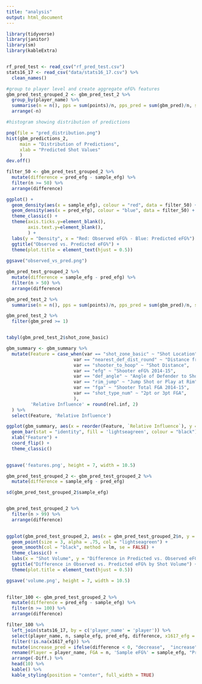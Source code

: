 ```yaml
---
title: "analysis"
output: html_document
---
```


```r
library(tidyverse)
library(janitor)
library(sm)
library(kableExtra)


rf_pred_test <- read_csv("rf_pred_test.csv")
stats16_17 <- read_csv("data/stats16_17.csv") %>% 
  clean_names()
```



```r
#group to player level and create aggregate eFG% features
gbm_pred_test_grouped_2 <- gbm_pred_test_2 %>% 
  group_by(player_name) %>% 
  summarise(n = n(), pps = sum(points)/n, pps_pred = sum(gbm_pred)/n, sample_efg = pps/2, pred_efg = pps_pred/2) %>% 
  arrange(-n)
```

```r
#histogram showing distribution of predictions

png(file = "pred_distribution.png")
hist(gbm_predictions_2,
     main = "Distribution of Predictions",
     xlab = "Predicted Shot Values"
     )
dev.off()


```




```r
filter_50 <- gbm_pred_test_grouped_2 %>% 
  mutate(difference = pred_efg - sample_efg) %>% 
  filter(n >= 50) %>% 
  arrange(difference)
```

```r
ggplot() +
  geom_density(aes(x = sample_efg), colour = "red", data = filter_50) + 
  geom_density(aes(x = pred_efg), colour = "blue", data = filter_50) +
  theme_classic() +
  theme(axis.ticks.y=element_blank(),
        axis.text.y=element_blank(),
        ) +
  labs(y = "Density", x = "Red: Observed eFG% - Blue: Predicted eFG%") +
  ggtitle("Observed vs. Predicted eFG%") +
  theme(plot.title = element_text(hjust = 0.5))
  
ggsave("observed_vs_pred.png")

```


```r
gbm_pred_test_grouped_2 %>% 
  mutate(difference = sample_efg - pred_efg) %>% 
  filter(n > 50) %>% 
  arrange(difference)
```


```r
gbm_pred_test_2 %>% 
  summarise(n = n(), pps = sum(points)/n, pps_pred = sum(gbm_pred)/n, sample_efg = pps/2, pred_efg = pps_pred/2)
```



```r
gbm_pred_test_2 %>% 
  filter(gbm_pred >= 1)


tabyl(gbm_pred_test_2$shot_zone_basic)
```








```r
gbm_summary <- gbm_summary %>% 
  mutate(Feature = case_when(var == "shot_zone_basic" ~ "Shot Location",
                         var == "nearest_def_dist_round" ~ "Distance from Nearest Defender",
                         var == "shooter_to_hoop" ~ "Shot Distance",
                         var == "efg" ~ "Shooter eFG% 2014-15",
                         var == "def_angle" ~ "Angle of Defender to Shooter",
                         var == "rim_jump" ~ "Jump Shot or Play at Rim",
                         var == "fga" ~ "Shooter Total FGA 2014-15",
                         var == "shot_type_num" ~ "2pt or 3pt FGA",
                         ),
         'Relative Influence' = round(rel.inf, 2)
  ) %>% 
  select(Feature, 'Relative Influence')

```


```r
ggplot(gbm_summary, aes(x = reorder(Feature, `Relative Influence`), y = `Relative Influence`)) +
  geom_bar(stat = "identity", fill = 'lightseagreen', colour = "black") +
  xlab("Feature") +
  coord_flip() +
  theme_classic()
  

ggsave('features.png', height = 7, width = 10.5)
```







```r
gbm_pred_test_grouped_2 <- gbm_pred_test_grouped_2 %>% 
  mutate(difference = sample_efg - pred_efg)

sd(gbm_pred_test_grouped_2$sample_efg)


gbm_pred_test_grouped_2 %>% 
  filter(n > 99) %>% 
  arrange(difference)
  
```


```r
ggplot(gbm_pred_test_grouped_2, aes(x = gbm_pred_test_grouped_2$n, y = gbm_pred_test_grouped_2$difference)) +
  geom_point(size = 3, alpha = .75, col = "lightseagreen") +
  geom_smooth(col = "black", method = lm, se = FALSE) +
  theme_classic() +
  labs(x = "Shot Volume", y = "Difference in Predicted vs. Observed eFG%") +
  ggtitle("Difference in Observed vs. Predicted eFG% by Shot Volume") +
  theme(plot.title = element_text(hjust = 0.5))

ggsave('volume.png', height = 7, width = 10.5)
  
```



```r
filter_100 <- gbm_pred_test_grouped_2 %>% 
  mutate(difference = pred_efg - sample_efg) %>% 
  filter(n >= 100) %>% 
  arrange(difference)
```

```r
filter_100 %>% 
  left_join(stats16_17, by = c('player_name' = 'player')) %>% 
  select(player_name, n, sample_efg, pred_efg, difference, x1617_efg = e_fg_percent) %>% 
  filter(!is.na(x1617_efg)) %>% 
  mutate(increase_pred = ifelse(difference < 0, "decrease",  "increase"), increase_1617 = ifelse(sample_efg < x1617_efg, "increase", "decrease"), sample_efg = round(sample_efg, 3), pred_efg = round(pred_efg, 3), difference = round(difference, 3)) %>% 
  rename(Player = player_name, FGA = n, 'Sample eFG%' = sample_efg, "Pred. eFG%" = pred_efg, Diff. = difference, '16-17 eFG%' = x1617_efg, Predicted = increase_pred, Observed = increase_1617) %>% 
  arrange(-Diff.) %>% 
  head(10) %>% 
  kable() %>% 
  kable_styling(position = "center", full_width = TRUE)
```





